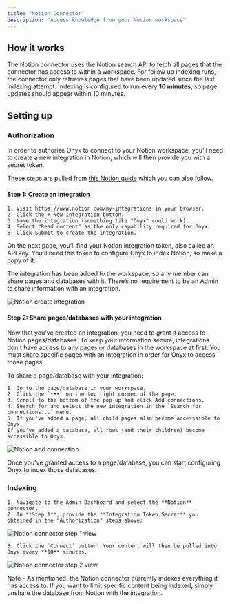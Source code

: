 ```yaml
---
title: "Notion Connector"
description: "Access knowledge from your Notion workspace"
---
```


## How it works

The Notion connector uses the Notion search API to fetch all pages that the connector has access to within a workspace.
For follow up indexing runs, the connector only retrieves pages that have been updated since the last indexing attempt.
Indexing is configured to run every **10 minutes**, so page updates should appear within 10 minutes.

## Setting up

### Authorization

In order to authorize Onyx to connect to your Notion workspace, you'll need to create a new integration in Notion,
which will then provide you with a secret token.

These steps are pulled from [this Notion guide](https://developers.notion.com/docs/create-a-notion-integration)
which you can also follow.

#### Step 1: Create an integration

    1. Visit https://www.notion.com/my-integrations in your browser.
    2. Click the + New integration button.
    3. Name the integration (something like "Onyx" could work).
    4. Select "Read content" as the only capability required for Onyx.
    5. Click Submit to create the integration.

On the next page, you’ll find your Notion integration token, also called an API key.
You’ll need this token to configure Onyx to index Notion, so make a copy of it.

The integration has been added to the workspace, so any member can share pages and databases with it.
There’s no requirement to be an Admin to share information with an integration.

![Notion create integration](/archive/images/connectors/notion/NotionCreateIntegration.gif)

#### Step 2: Share pages/databases with your integration

Now that you’ve created an integration, you need to grant it access to Notion pages/databases.
To keep your information secure, integrations don't have access to any pages or databases in the workspace at first.
You must share specific pages with an integration in order for Onyx to access those pages.

To share a page/database with your integration:

    1. Go to the page/database in your workspace.
    2. Click the `•••` on the top right corner of the page.
    3. Scroll to the bottom of the pop-up and click Add connections.
    4. Search for and select the new integration in the `Search for connections...` menu.
    5. If you've added a page, all child pages also become accesssible to Onyx.
    If you've added a database, all rows (and their children) become accessible to Onyx.

![Notion add connection](/archive/images/connectors/notion/NotionAddConnector.png)

Once you've granted access to a page/database, you can start configuring Onyx to index those databases.

### Indexing

    1. Navigate to the Admin Dashboard and select the **Notion** connector.
    2. In **Step 1**, provide the **Integration Token Secret** you obtained in the "Authorization" steps above:

![Notion connector step 1 view](/archive/images/connectors/notion/NotionAuth.png)

    3. Click the `Connect` button! Your content will then be pulled into Onyx every **10** minutes.

![Notion connector step 2 view](/archive/images/connectors/notion/NotionIndex.png)

Note - As mentioned, the Notion connector currently indexes everything it has access to.
If you want to limit specific content being indexed, simply unshare the database from Notion with the integration.
